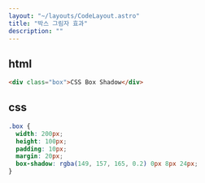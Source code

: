 ```yaml
---
layout: "~/layouts/CodeLayout.astro"
title: "박스 그림자 효과"
description: ""
---
```


## html

```html
<div class="box">CSS Box Shadow</div>
```

## css

```css
.box {
  width: 200px;
  height: 100px;
  padding: 10px;
  margin: 20px;
  box-shadow: rgba(149, 157, 165, 0.2) 0px 8px 24px;
}
```
